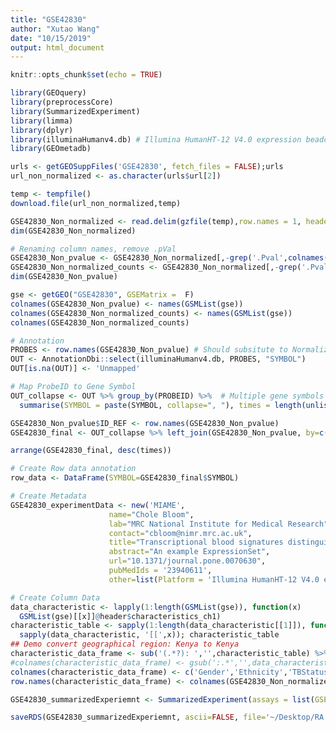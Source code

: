 ```yaml
---
title: "GSE42830"
author: "Xutao Wang"
date: "10/15/2019"
output: html_document
---
```


```r
knitr::opts_chunk$set(echo = TRUE)
```

```r
library(GEOquery)
library(preprocessCore)
library(SummarizedExperiment)
library(limma)
library(dplyr)
library(illuminaHumanv4.db) # Illumina HumanHT-12 V4.0 expression beadchip
library(GEOmetadb)
```

```r
urls <- getGEOSuppFiles('GSE42830', fetch_files = FALSE);urls
url_non_normalized <- as.character(urls$url[2])

temp <- tempfile()
download.file(url_non_normalized,temp)

GSE42830_Non_normalized <- read.delim(gzfile(temp),row.names = 1, header = TRUE) %>% dplyr::select_if(~sum(!is.na(.)) > 0)
dim(GSE42830_Non_normalized)
```


```r
# Renaming column names, remove .pVal
GSE42830_Non_pvalue <- GSE42830_Non_normalized[,-grep('.Pval',colnames(GSE42830_Non_normalized))]
GSE42830_Non_normalized_counts <- GSE42830_Non_normalized[,-grep('.Pval',colnames(GSE42830_Non_normalized))]
dim(GSE42830_Non_pvalue)

gse <- getGEO("GSE42830", GSEMatrix =  F)
colnames(GSE42830_Non_pvalue) <- names(GSMList(gse))
colnames(GSE42830_Non_normalized_counts) <- names(GSMList(gse))
colnames(GSE42830_Non_normalized_counts)
```

```r
# Annotation
PROBES <- row.names(GSE42830_Non_pvalue) # Should subsitute to Normalized file???
OUT <- AnnotationDbi::select(illuminaHumanv4.db, PROBES, "SYMBOL")
OUT[is.na(OUT)] <- 'Unmapped'

# Map ProbeID to Gene Symbol 
OUT_collapse <- OUT %>% group_by(PROBEID) %>%  # Multiple gene symbols map to the same ProbeID
  summarise(SYMBOL = paste(SYMBOL, collapse=", "), times = length(unlist(strsplit(SYMBOL, ",")))) 

GSE42830_Non_pvalue$ID_REF <- row.names(GSE42830_Non_pvalue)
GSE42830_final <- OUT_collapse %>% left_join(GSE42830_Non_pvalue, by=c("PROBEID" = 'ID_REF')) %>% as_tibble()

arrange(GSE42830_final, desc(times))
```

```r
# Create Row data annotation
row_data <- DataFrame(SYMBOL=GSE42830_final$SYMBOL)

# Create Metadata
GSE42830_experimentData <- new('MIAME',
                      name="Chole Bloom",
                      lab="MRC National Institute for Medical Research",
                      contact="cbloom@nimr.mrc.ac.uk",
                      title="Transcriptional blood signatures distinguish pulmonary tuberculosis, pulmonary sarcoidosis, pneumonias and lung cancers.",
                      abstract="An example ExpressionSet",
                      url="10.1371/journal.pone.0070630",
                      pubMedIds = '23940611',
                      other=list(Platform = 'Illumina HumanHT-12 V4.0 expression beadchip'))

# Create Column Data
data_characteristic <- lapply(1:length(GSMList(gse)), function(x)  
  GSMList(gse)[[x]]@header$characteristics_ch1)
characteristic_table <- sapply(1:length(data_characteristic[[1]]), function(x) 
  sapply(data_characteristic, '[[',x)); characteristic_table
## Demo convert geographical region: Kenya to Kenya
characteristic_data_frame <- sub('(.*?): ','',characteristic_table) %>% DataFrame();characteristic_data_frame
#colnames(characteristic_data_frame) <- gsub(':.*','',data_characteristic[[1]])
colnames(characteristic_data_frame) <- c('Gender','Ethnicity','TBStatus','Tissue')
row.names(characteristic_data_frame) <- colnames(GSE42830_Non_normalized_counts)

GSE42830_summarizedExperiemnt <- SummarizedExperiment(assays = list(GSE42830_Non_normalized_counts= as.matrix(GSE42830_Non_normalized_counts)), colData = characteristic_data_frame, rowData = row_data, metadata = list(GSE42830_experimentData)); GSE42830_summarizedExperiemnt
```

```r
saveRDS(GSE42830_summarizedExperiemnt, ascii=FALSE, file='~/Desktop/RA work/build_TB_data/Signatures/Bloom/GSE42830/GSE42830_summarizedExperiemnt.RDS')
```
